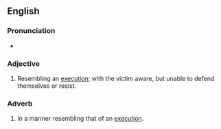 ==English==

===Pronunciation===
* {{audio|en|en-au-execution style.ogg|Audio (AU)}}

===Adjective===
{{en-adj|-}}

# {{lb|en|idiomatic|of a murder}} Resembling an [[execution]]; with the victim aware, but unable to defend themselves or resist.

===Adverb===
{{en-adv|-}}

# {{lb|en|idiomatic|of murdering}} In a manner resembling that of an [[execution]].